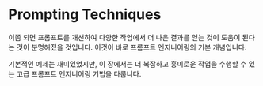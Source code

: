 # Prompting Techniques


이쯤 되면 프롬프트를 개선하여 다양한 작업에서 더 나은 결과를 얻는 것이 도움이 된다는 것이 분명해졌을 것입니다. 이것이 바로 프롬프트 엔지니어링의 기본 개념입니다.

기본적인 예제는 재미있었지만, 이 장에서는 더 복잡하고 흥미로운 작업을 수행할 수 있는 고급 프롬프트 엔지니어링 기법을 다룹니다.

<ContentFileNames section="techniques" lang="kr"/>
